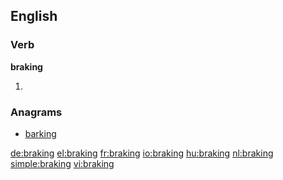 ==English==

===Verb===
'''braking'''

# {{present participle of|brake}}

===Anagrams===
* [[barking#English|barking]]

[[de:braking]]
[[el:braking]]
[[fr:braking]]
[[io:braking]]
[[hu:braking]]
[[nl:braking]]
[[simple:braking]]
[[vi:braking]]